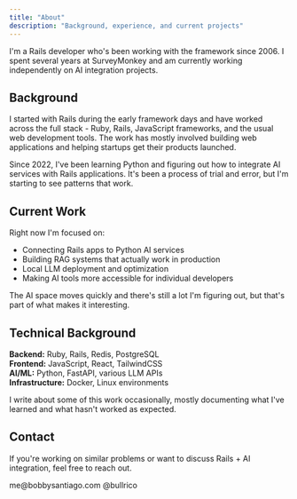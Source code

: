```yaml
---
title: "About"
description: "Background, experience, and current projects"
---
```


I'm a Rails developer who's been working with the framework since 2006. I spent several years at SurveyMonkey and am currently working independently on AI integration projects.

## Background

I started with Rails during the early framework days and have worked across the full stack - Ruby, Rails, JavaScript frameworks, and the usual web development tools. The work has mostly involved building web applications and helping startups get their products launched.

Since 2022, I've been learning Python and figuring out how to integrate AI services with Rails applications. It's been a process of trial and error, but I'm starting to see patterns that work.

## Current Work

Right now I'm focused on:

- Connecting Rails apps to Python AI services
- Building RAG systems that actually work in production
- Local LLM deployment and optimization
- Making AI tools more accessible for individual developers

The AI space moves quickly and there's still a lot I'm figuring out, but that's part of what makes it interesting.

## Technical Background

**Backend:** Ruby, Rails, Redis, PostgreSQL  
**Frontend:** JavaScript, React, TailwindCSS  
**AI/ML:** Python, FastAPI, various LLM APIs  
**Infrastructure:** Docker, Linux environments

I write about some of this work occasionally, mostly documenting what I've learned and what hasn't worked as expected.

## Contact

If you're working on similar problems or want to discuss Rails + AI integration, feel free to reach out.

<Columns cols={3}>
  <Card title="Email" icon="envelope" href="mailto:me@bobbysantiago.com">
    me@bobbysantiago.com
  </Card>
  <Card title="GitHub" icon="github" href="https://github.com/bullrico">
    @bullrico
  </Card>
</Columns>
